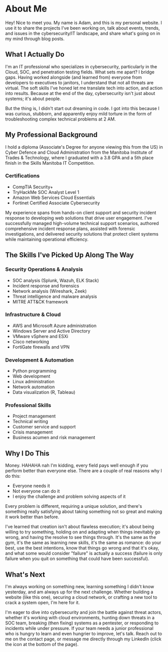 ---
---

# About Me

Hey! Nice to meet you. My name is Adam, and this is my personal website. I use it to share the projects I've been working on, talk about events, trends, and issues in the cybersecurity/IT landscape, and share what's going on in my mind through blog posts.

## What I Actually Do

I'm an IT professional who specializes in cybersecurity, particularly in the Cloud, SOC, and penetration testing fields. What sets me apart? I bridge gaps. Having worked alongside (and learned from) everyone from developers to executives to janitors, I understand that not all threats are virtual. The soft skills I've honed let me translate tech into action, and action into results. Because at the end of the day, cybersecurity isn't just about systems; it's about people.

But the thing is, I didn't start out dreaming in code. I got into this because I was curious, stubborn, and apparently enjoy mild torture in the form of troubleshooting complex technical problems at 2 AM.

## My Professional Background

I hold a diploma (Associate's Degree for anyone viewing this from the US) in Cyber Defence and Cloud Administration from the Manitoba Institute of Trades & Technology, where I graduated with a 3.8 GPA and a 5th place finish in the Skills Manitoba IT Competition.

### Certifications
- CompTIA Security+
- TryHackMe SOC Analyst Level 1
- Amazon Web Services Cloud Essentials
- Fortinet Certified Associate Cybersecurity

My experience spans from hands-on client support and security incident response to developing web solutions that drive user engagement. I've successfully managed high-volume technical support scenarios, authored comprehensive incident response plans, assisted with forensic investigations, and delivered security solutions that protect client systems while maintaining operational efficiency.

## The Skills I've Picked Up Along The Way

### Security Operations & Analysis
- SOC analysis (Splunk, Wazuh, ELK Stack)
- Incident response and forensics
- Network analysis (Wireshark, Zeek)
- Threat intelligence and malware analysis
- MITRE ATT&CK framework

### Infrastructure & Cloud
- AWS and Microsoft Azure administration
- Windows Server and Active Directory
- VMware vSphere and ESXi
- Cisco networking
- FortiGate firewalls and VPN

### Development & Automation
- Python programming
- Web development
- Linux administration
- Network automation
- Data visualization (R, Tableau)

### Professional Skills
- Project management
- Technical writing
- Customer service and support
- Crisis management
- Business acumen and risk management

## Why I Do This

Money. HAHAHA nah I'm kidding, every field pays well enough if you perform better than everyone else. There are a couple of real reasons why I do this:

- Everyone needs it
- Not everyone can do it
- I enjoy the challenge and problem solving aspects of it

Every problem is different, requiring a unique solution, and there's something really satisfying about taking something not so great and making it work better than before.

I've learned that creation isn't about flawless execution; it's about being willing to try something, holding on and adapting when things inevitably go wrong, and having the resolve to see things through. It's the same as the gym, it's the same as learning new skills, it's the same as romance: do your best, use the best intentions, know that things go wrong and that it's okay, and what some would consider "failure" is actually a success (failure is only failure when you quit on something that could have been successful).

## What's Next

I'm always working on something new, learning something I didn't know yesterday, and am always up for the next challenge. Whether building a website (like this one), securing a cloud network, or crafting a new tool to crack a system open, I'm here for it.

I'm eager to dive into cybersecurity and join the battle against threat actors, whether it's working with cloud environments, hunting down threats in a SOC team, breaking (then fixing) systems as a pentester, or responding to incidents while under pressure. If your team needs a junior professional who is hungry to learn and even hungrier to improve, let's talk. Reach out to me on the contact page, or message me directly through my LinkedIn (click the icon at the bottom of the page).
